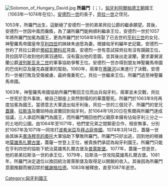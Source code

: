{{unreferenced|time=2014-12-07T23:21:36+00:00}}
[[File:Solomon_of_Hungary_David.jpg|thumb]]
'''所羅門'''（{{lang-hu|'''Salamon'''}}；{{bd|1053年||1087年|}}），[[匈牙利|匈牙利]][[阿爾帕德王朝|阿爾帕德王朝]]國王（1063年—1074年在位）。[[安德烈一世|安德烈一世]]的長子，[[貝拉一世|貝拉一世]]之侄兒。

1053年，所羅門出生，這斷絕了安德烈一世的弟弟貝拉公爵的繼承願望。其後，安德烈一世因中風而癱瘓，為了讓所羅門能夠順利繼承王位，安德烈一世於1057年將所羅門加冕為國王，更為所羅門於1058年9月娶了已去世的[[亨利三世_(神圣罗马帝国)|亨利三世]]的女兒、神聖羅馬帝國皇帝[[亨利四世_(神聖羅馬帝國)|亨利四世]]的妹妹朱迪思為妻。根據匈牙利編年史記載，安德烈一世約了貝拉公爵於[[蒂紹瓦爾科尼|蒂紹瓦爾科尼]]見面，安德烈一世有意試探貝拉有沒有覬覦王位，貝拉因早已收到他的黨羽通知，沒有露出他的意圖，並其後出走波蘭，要求妻舅波蘭公爵[[波列斯瓦夫二世|波列斯瓦夫二世]]的軍事協助爭奪王位。安德烈一世亦得到盟友神聖羅馬帝國的巴伐利亞及薩克森援軍的幫助。1060年，兩軍在[[蒂薩河|蒂薩河]]以東進行了決戰，安德烈一世被打敗及受傷被虜，最終傷重死亡。貝拉一世繼承王位。所羅門逃至神聖羅馬帝國。

1063年，神聖羅馬帝國協助所羅門奪回王位而出兵匈牙利，兩軍並未交戰，貝拉一世死於意外事故，被自己御座上突然倒塌的的華蓋壓死。所羅門於1063年9月再度加冕為國王。當德意志大軍退出匈牙利後，貝拉一世的三個兒子、所羅門的堂兄[[蓋薩一世|蓋薩]]、[[拉斯洛一世|拉斯洛]]及蘭珀特由波蘭回到匈牙利，於1064年1月20日在焦爾與所羅門達成協議，三人承認所羅門為國王，而所羅門賜回他們父親原本擁有佔匈牙利三分之一的土地的公國。由1064年至1071年，他們堂兄弟之間緊密合作，相安無事，分別於1067年及1071年一同攻打[[波希米亞|波希米亞]]及[[拜占庭帝國|拜占庭帝國]]。1074年3月14日，蓋薩一世由其妹夫[[奧洛穆克的奧托|奧洛穆克的奧托]]大軍協助下擊敗所羅門。所羅門只好出逃，回到他的根據地[[莫雄馬扎爾古堡|莫雄馬扎爾古堡]]，蓋薩一世登上王位，被貴族們承認為匈牙利國王。所羅門只能在亨利四世的協助下統治莫雄馬扎爾古堡及[[普萊斯堡|普萊斯堡]]。1077年，蓋薩一世逝世，他的弟弟拉斯洛一世約承王位，1079年，拉斯洛一世攻陷莫雄馬扎爾古堡。1081年，所羅門決定退位以換回統治普萊斯堡及取得足以開銷的收入。其後因為所羅門意圖推翻而被囚禁於[[維謝格拉德|維謝格拉德]]。1083年被釋放，直至1087年逝世。

{{s-start}}
{{s-hou|[[阿爾帕德王朝|阿爾帕德王朝]]|1053年||1087年|}}
{{s-reg}}
{{s-bef |before=[[貝拉一世|貝拉一世]]}}
{{s-ttl |title=[[匈牙利君主列表|匈牙利國王]] |years=1063年–1074年}}
{{s-aft |after=[[蓋薩一世|蓋薩一世]]}}
{{s-end}}
{{匈牙利君主}}
{{Authority control}}

[[Category:匈牙利國王|Category:匈牙利國王]]